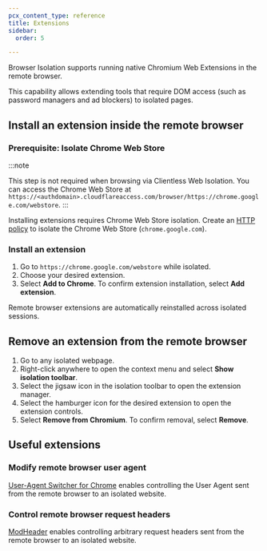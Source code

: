 ```yaml
---
pcx_content_type: reference
title: Extensions
sidebar:
  order: 5

---
```


Browser Isolation supports running native Chromium Web Extensions in the remote browser.

This capability allows extending tools that require DOM access (such as password managers and ad blockers) to isolated pages.

## Install an extension inside the remote browser

### Prerequisite: Isolate Chrome Web Store

:::note

This step is not required when browsing via Clientless Web Isolation. You can access the Chrome Web Store at `https://<authdomain>.cloudflareaccess.com/browser/https://chrome.google.com/webstore`. 
:::

Installing extensions requires Chrome Web Store isolation. Create an [HTTP policy](/cloudflare-one/policies/gateway/http-policies/) to isolate the Chrome Web Store (`chrome.google.com`).

### Install an extension

1. Go to `https://chrome.google.com/webstore` while isolated.
2. Choose your desired extension.
3. Select **Add to Chrome**. To confirm extension installation, select **Add extension**.

Remote browser extensions are automatically reinstalled across isolated sessions.

## Remove an extension from the remote browser

1. Go to any isolated webpage.
2. Right-click anywhere to open the context menu and select **Show isolation toolbar**.
3. Select the jigsaw icon in the isolation toolbar to open the extension manager.
4. Select the hamburger icon for the desired extension to open the extension controls.
5. Select **Remove from Chromium**. To confirm removal, select **Remove**.

## Useful extensions

### Modify remote browser user agent

[User-Agent Switcher for Chrome](https://chrome.google.com/webstore/detail/user-agent-switcher-for-c/djflhoibgkdhkhhcedjiklpkjnoahfmg) enables controlling the User Agent sent from the remote browser to an isolated website.

### Control remote browser request headers

[ModHeader](https://chrome.google.com/webstore/detail/modheader/idgpnmonknjnojddfkpgkljpfnnfcklj) enables controlling arbitrary request headers sent from the remote browser to an isolated website.
